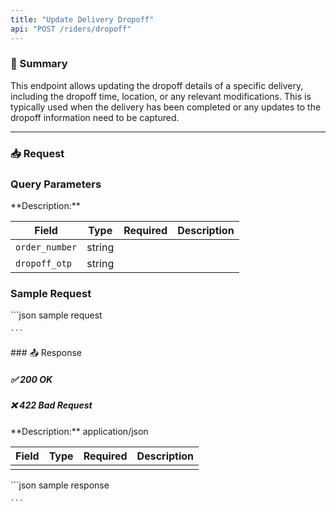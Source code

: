 ```yaml
---
title: "Update Delivery Dropoff"
api: "POST /riders/dropoff"
---
```



### 📝 Summary

This endpoint allows updating the dropoff details of a specific delivery, including the dropoff time, location, or any relevant modifications. This is typically used when the delivery has been completed or any updates to the dropoff information need to be captured.

---



### 📥 Request
### Query Parameters
<Expandable>
**Description:** 

| **Field**   | **Type** | **Required** | **Description**          |
|-------------|----------|-------------:|---------------------------|
| `order_number`   | string   |        |          |
| `dropoff_otp`   | string   |        |          |
</Expandable>

### Sample Request
<Expandable>
    ```json sample request
    
    
    ```
</Expandable>
### 📤 Response

##### ✅ 200 OK
##### ❌ 422 Bad Request

<Expandable>
**Description:** application/json

| **Field**   | **Type** | **Required** | **Description**          |
|-------------|----------|-------------:|---------------------------|
|    |    |        |           |
</Expandable>

<ResponseExample>
    ```json sample response
    
    ```
</ResponseExample>


